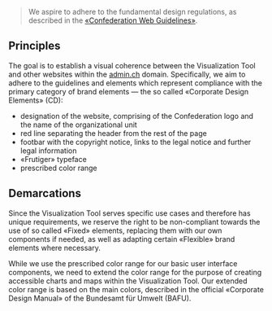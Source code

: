 > We aspire to adhere to the fundamental design regulations, as described in the [«Confederation Web Guidelines»](https://swiss.github.io/styleguide). 

## Principles
The goal is to establish a visual coherence between the Visualization Tool and other websites within the [admin.ch](https://www.admin.ch) domain. 
Specifically, we aim to adhere to the guidelines and elements which represent compliance with the primary category of brand elements — the so called «Corporate Design Elements» (CD):
- designation of the website, comprising of the Confederation logo and the name of the organizational unit
- red line separating the header from the rest of the page
- footbar with the copyright notice, links to the legal notice and further legal information
- «Frutiger» typeface
- prescribed color range

## Demarcations
Since the Visualization Tool serves specific use cases and therefore has unique requirements, we reserve the right to be non-compliant towards the use of so called «Fixed» elements, replacing them with our own components if needed, as well as adapting certain «Flexible» brand elements where necessary.

While we use the prescribed color range for our basic user interface components, we need to extend the color range for the purpose of creating accessible charts and maps within the Visualization Tool. Our extended color range is based on the main colors, described in the official «Corporate Design Manual» of the Bundesamt für Umwelt (BAFU).
